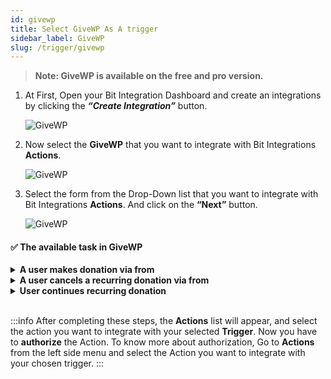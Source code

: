 ```yaml
---
id: givewp
title: Select GiveWP As A trigger
sidebar_label: GiveWP
slug: /trigger/givewp
---
```



> **Note: GiveWP is available on the free and pro version.**

1. At First, Open your Bit Integration Dashboard and create an integrations by clicking the **_“Create Integration”_** button.

   <Image src="trigger/_create-integrations" alt="GiveWP" w="1020" h="350" />

2. Now select the **GiveWP** that you want to integrate with Bit Integrations **Actions**.

   <Image src="trigger/givewp/select-trigger" alt="GiveWP" w="1020" h="350" />

3. Select the form from the Drop-Down list that you want to integrate with Bit Integrations **Actions**. And click on the **“Next”** button.

   <Image src="trigger/givewp/select-form-or-task-name" alt="GiveWP" w="1020" h="350"/>
   

#### ✅ The available task in GiveWP

<details>
      <summary>
       <b> A user makes donation via from </b>
      </summary>
      <div>
        This integration will be triggered when the user donates via the form. You can set a specific form or any form. <br/> 
         <b>For example,</b> when the user donates via the form, you can use this task to send the user, form and other details to <a href="https://docs.bit-integrations.bitapps.pro/integrations/google-sheet">Google Sheets</a>, <a href="https://docs.bit-integrations.bitapps.pro/integrations/wpcf7-mailchimp">Mailchimp</a>, CRM, Email marketing tools, and other third-party platforms.<br/><br/>
         <b>✅ Available task fields</b>
         <ul>
           <li>Title</li>
            <li>First Name</li>
            <li>Last Name</li>
            <li>Email</li>
            <li>Donar ID</li>
            <li>Donation Amount</li>
            <li>Currency</li>
            <li>Comment</li>
            <li>Address 1</li>
            <li>Address 2</li>
            <li>City</li>
            <li>State</li>
            <li>Zip</li>
            <li>Country</li>
            <li>Give Form ID</li>
            <li>Give Form Title</li>
            <li>Give Price ID</li>
            <li>Price</li>
         </ul>
      </div>
</details>

<details>
      <summary>
       <b>A user cancels a recurring donation via from </b>
      </summary>
      <div>
        This integration will be triggered when the user cancels a recurring donation via the form. You can set a specific form or any form.<br/> 
         <b>For example,</b> when the user cancels a recurring donation via the form, you can use this task to send the user, subscription and other details to <a href="https://docs.bit-integrations.bitapps.pro/integrations/google-sheet">Google Sheets</a>, <a href="https://docs.bit-integrations.bitapps.pro/integrations/wpcf7-mailchimp">Mailchimp</a>, CRM, Email marketing tools, and other third-party platforms.<br/><br/>
         <b>✅ Available task fields</b>
         <ul>
           <li>Subscription ID</li>
            <li>Give Form ID</li>
            <li>Amount</li>
            <li>Donor</li>
            <li>User ID</li>
            <li>First Name</li>
            <li>Last Name</li>
            <li>Nick Name</li>
            <li>Avatar URL</li>
            <li>Email</li>
         </ul>
      </div>
</details>

<details>
      <summary>
       <b>User continues recurring donation</b>
      </summary>
      <div>
       This integration will be triggered when the user continues recurring donations.<br/> 
         <b>For example,</b> when the user continues recurring donations, you can use this task to send the user, recurring amount, and other details to <a href="https://docs.bit-integrations.bitapps.pro/integrations/google-sheet">Google Sheets</a>, <a href="https://docs.bit-integrations.bitapps.pro/integrations/wpcf7-mailchimp">Mailchimp</a>, CRM, Email marketing tools, and other third-party platforms.<br/><br/>
         <b>✅ Available task fields</b>
         <ul>
           <li>Give Form ID</li>
            <li>Recurring Amount</li>
            <li>Total payment</li>
            <li>Donor</li>
            <li>User ID</li>
            <li>First Name</li>
            <li>Last Name</li>
            <li>Nick Name</li>
            <li>Avatar URL</li>
            <li>Email</li>
         </ul>
      </div>
</details>




<br/>

:::info
  After completing these steps, the **Actions** list will appear, and select the action you want to integrate with your selected **Trigger**. Now you have to **authorize** the Action. To know more about authorization, Go to **Actions** from the left side menu and select the Action you want to integrate with your chosen trigger.
:::

<Feedback/>